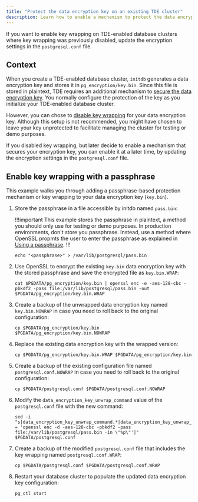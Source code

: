 ```yaml
---
title: "Protect the data encryption key on an existing TDE cluster" 
description: Learn how to enable a mechanism to protect the data encryption key on an existing TDE-enabled database cluster.
---
```


If you want to enable key wrapping on TDE-enabled database clusters where key wrapping was previously disabled, update the encryption settings in the `postgresql.conf` file.

## Context 

When you create a TDE-enabled database cluster, `initdb` generates a data encryption key and stores it in `pg_encryption/key.bin`. Since this file is stored in plaintext, TDE requires an additional mechanism to [secure the data encryption key](../secure_key/). You normally configure the protection of the key as you initialize your TDE-enabled database cluster.

However, you can chose to [disable key wrapping](../secure_key/disabling_key) for your data encryption key. Although this setup is not recommended, you might have chosen to leave your key unprotected to facilitate managing the cluster for testing or demo purposes.

If you disabled key wrapping, but later decide to enable a mechanism that secures your encryption key, you can enable it at a later time, by updating the encryption settings in the `postgresql.conf` file.

## Enable key wrapping with a passphrase

This example walks you through adding a passphrase-based protection mechanism or key wrapping to your data encryption key (`key.bin`).

1.  Store the passphrase in a file accessible by initdb named `pass.bin`:

    !!!important 
       This example stores the passphrase in plaintext, a method you should only use for testing or demo purposes. In production environments, don't store you passphrase. Instead, use a method where OpenSSL propmts the user to enter the passphrase as explained in [Using a passphrase](../secure_key/passphrase).
    !!!

    ```
    echo "<passphrase>" > /var/lib/postgresql/pass.bin
    ```

1.  Use OpenSSL to encrypt the existing `key.bin` data encryption key with the stored passphrase and save the encrypted file as `key.bin.WRAP`:

    ```
    cat $PGDATA/pg_encryption/key.bin | openssl enc -e -aes-128-cbc -pbkdf2 -pass file:/var/lib/postgresql/pass.bin -out $PGDATA/pg_encryption/key.bin.WRAP
    ```

1.  Create a backup of the unwrapped data encryption key named `key.bin.NOWRAP` in case you need to roll back to the original configuration:

    ```
    cp $PGDATA/pg_encryption/key.bin $PGDATA/pg_encryption/key.bin.NOWRAP
    ```

1.  Replace the existing data encryption key with the wrapped version:
    
    ```
    cp $PGDATA/pg_encryption/key.bin.WRAP $PGDATA/pg_encryption/key.bin
    ```

1.  Create a backup of the existing configuration file named `postgresql.conf.NOWRAP` in case you need to roll back to the original configuration:
    
    ```
    cp $PGDATA/postgresql.conf $PGDATA/postgresql.conf.NOWRAP
    ```

1.  Modify the `data_encryption_key_unwrap_command` value of the `postgresql.conf` file with the new command:

    ```
    sed -i "s|data_encryption_key_unwrap_command.*|data_encryption_key_unwrap_command = 'openssl enc -d -aes-128-cbc -pbkdf2 -pass file:/var/lib/postgresql/pass.bin -in \"%p\"'|" $PGDATA/postgresql.conf
    ```

1.  Create a backup of the modified `postgresql.conf` file that includes the key wrapping named `postgresql.conf.WRAP`:

    ```
    cp $PGDATA/postgresql.conf $PGDATA/postgresql.conf.WRAP
    ```

1.  Restart your database cluster to populate the updated data encryption key configuration:

    ```
    pg_ctl start
    ```  
